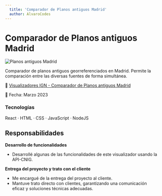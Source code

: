 ```yaml
---
  title: 'Comparador de Planos antiguos Madrid'
  author: AlvaroCodes
---
```


# Comparador de Planos antiguos Madrid

<img
  src="/images/planosAntiguos.webp"
  alt=" Planos antiguos Madrid"
  transition:name="Planos Antiguos"
/>

Comparador de planos antiguos georreferenciados en Madrid. Permite la comparación entre las diversas fuentes de forma simultánea.

🔗 [Visualizadores IGN - Comparador de Planos antiguos Madrid](https://visualizadores.ign.es/planos_antiguos/)

📅 Fecha: Marzo 2023

### Tecnologías 
React · HTML · CSS · JavaScript · NodeJS

## Responsabilidades

**Desarrollo de funcionalidades**  
- Desarrollé algunas de las funcionalidades de este visualizador usando la API-CNIG.

**Entrega del proyecto y trato con el cliente**  
- Me encargué de la entrega del proyecto al cliente.
- Mantuve trato directo con clientes, garantizando una comunicación eficaz y soluciones técnicas adecuadas.